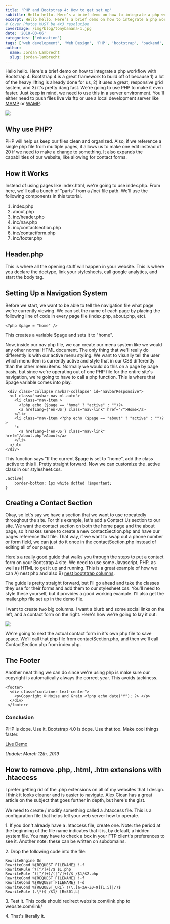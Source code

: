 ```yaml
---
title: 'PHP and Bootstrap 4: How to get set up'
subtitle: Hello hello. Here’s a brief demo on how to integrate a php workflow with Bootstrap 4.
excerpt: Hello hello. Here’s a brief demo on how to integrate a php workflow with Bootstrap 4.
# Cover Photos MUST be 4x3 resolution
coverImage: /img/blog/tonybanana-1.jpg
date: '2018-03-06'
categories: ['education']
tags: ['web development', 'Web Design', 'PHP', 'bootstrap', 'backend', 'apache']
author:
  name: Jordan Lambrecht
  slug: jordan-lambrecht
---
```


Hello hello. Here's a brief demo on how to integrate a php workflow with Bootstrap 4. Bootstrap 4 is a great framework to build off of because 1) a lot of the heavy lifting is already done for us, 2) it uses a great, responsive grid system, and 3) it's pretty dang fast. We're going to use PHP to make it even faster. Just keep in mind, we need to use this in a server environment. You'll either need to push files live via ftp or use a local development server like [MAMP](https://www.mamp.info/de/) or [WAMP](http://www.wampserver.com/en/).

![](https://cdn.pixelbakery.com/img/blog/Screen-Shot-2018-03-06-at-5.04.16-PM.jpg)

## Why use PHP?

PHP will help us keep our files clean and organized. Also, if we reference a single php file from multiple pages, it allows us to make one edit instead of 20 if we need to make a change to something. It also expands the capabilities of our website, like allowing for contact forms.

## How it Works

Instead of using pages like index.html, we're going to use index.php. From here, we'll call a bunch of "parts" from a /inc/ file path. We'll use the following components in this tutorial.

1.  index.php
2.  about.php
3.  inc/header.php
4.  inc/nav.php
5.  inc/contactsection.php
6.  inc/contactform.php
7.  inc/footer.php

## Header.php

This is where all the opening stuff will happen in your website. This is where you declare the doctype, link your stylesheets, call google analytics, and start the body tag.

## Setting Up a Navigation System

Before we start, we want to be able to tell the navigation file what page we're currently viewing. We can set the name of each page by placing the following line of code in every page file (index.php, about.php, etc).

`<?php $page = "home" />`

This creates a variable $page and sets it to "home".

Now, inside our nav.php file, we can create our menu system like we would any other normal HTML document. The only thing that we'll really do differently is with our active menu styling. We want to visually tell the user which menu item is currently active and style that in our CSS differently than the other menu items. Normally we would do this on a page by page basis, but since we're operating out of one PHP file for the entire site's navigation, we're going to have to call a php function. This is where that $page variable comes into play.

```
 <div class="collapse navbar-collapse" id="navbarResponsive">
  <ul class="navbar-nav ml-auto">
    <li class="nav-item >
      <?php echo ($page == "home" ? "active" : "")?> 
      <a hrefLang={'en-US'} class="nav-link" href="/">Home</a>
    </li>
    <li class="nav-item <?php echo ($page == "about" ? "active" : "")?>
    ">
      <a hrefLang={'en-US'} class="nav-link" href="/about.php">About</a>
    </li>
  </ul>
</div>
 ```

This function says "If the current $page is set to "home", add the class .active to this li. Pretty straight forward. Now we can customize the .active class in our stylesheet.css.

```
.active{
    border-bottom: 1px white dotted !important;
}
```
## Creating a Contact Section

Okay, so let's say we have a section that we want to use repeatedly throughout the site. For this example, let's add a Contact Us section to our site. We want the contact section on both the home page and the about page, so it makes sense to create a new contactSection.php and have our pages reference that file. That way, if we want to swap out a phone number or form field, we can just do it once in the contactSection.php instead of editing all of our pages.

[Here's a really good guide](https://bootstrapious.com/p/how-to-build-a-working-bootstrap-contact-form) that walks you through the steps to put a contact form on your Bootstrap 4 site. We need to use some Javascript, PHP, as well as HTML to get it up and running. This is a great example of how we can A) nest php and also B) [nest bootstrap columns](https://getbootstrap.com/docs/4.0/layout/grid/#nesting).

The guide is pretty straight forward, but I'll go ahead and take the classes they use for their forms and add them to our stylesheet.css. You'll need to style these yourself, but it provides a good working example. I'll also get the mailer.php file set up in the demo file.

I want to create two big columns. I want a blurb and some social links on the left, and a contact form on the right. Here's how we're going to lay it out:

![](https://cdn.pixelbakery.com/img/blog/contactsection_contactsection.jpg)

We're going to next the actual contact form in it's own php file to save space. We'll call that php file from contactSection.php, and then we'll call ContactSection.php from index.php.

## The Footer

Another neat thing we can do since we're using php is make sure our copyright is automatically always the correct year. This avoids tackiness.

``` 
<footer>
  <div class="container text-center">
    <p>Copyright © Noise and Grain <?php echo date("Y"); ?> </p>
  </div>
 </footer>
 ```

### Conclusion

PHP is dope. Use it. Bootstrap 4.0 is dope. Use that too. Make cool things faster.

[Live Demo](http://pixelbakery.com)

_Update: March 12th, 2019_

## How to remove .php, .html, .htm extensions with .htaccess

I prefer getting rid of the .php extensions on all of my websites that I design. I think it looks cleaner and is easier to navigate. Alex Cican has a great article on the subject that goes further in depth, but here's the gist.

We need to create / modify something called a .htaccess file. This is a configuration file that helps tell your web server how to operate.

1\. If you don't already have a .htaccess file, create one. Note: the period at the beginning of the file name indicates that it is, by default, a hidden system file. You may have to check a box in your FTP client's preferences to see it. Another note: these can be written on subdomains.

2\. Drop the following code into the file:

```
RewriteEngine On
RewriteCond %{REQUEST_FILENAME} !-f
RewriteRule ^([^/]+)/$ $1.php
RewriteRule ^([^/]+)/([^/]+)/$ /$1/$2.php
RewriteCond %{REQUEST_FILENAME} !-f
RewriteCond %{REQUEST_FILENAME} !-d
RewriteCond %{REQUEST_URI} !(\.[a-zA-Z0-9]{1,5}|/)$
RewriteRule (.\*)$ /$1/ [R=301,L]
```

3\. Test it. This code should redirect website.com/link.php to website.com/link/

4\. That's literally it.

